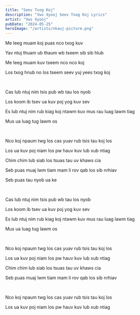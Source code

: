 ```yaml
---
title: "Seev Txog Koj"
description: "Vws Xyooj Seev Txog Koj Lyrics"
artist: "Vws Xyooj"
pubDate: "2024-05-25"
heroImage: "/artists/nkauj-picture.png"
---
```


Me leeg muam koj puas nco txog kuv

Yav ntuj thuam ub thaum wb tseem sib sib hlub

Me leeg muam kuv tseem nco nco koj

Los txog hnub no los tseem seev yuj yees txog koj

<br />

Cas lub ntuj nim tsis pub wb tau los nyob

Los koom ib tsev ua kuv poj yog kuv sev

Es lub ntuj nim rub kiag koj ntawm kuv mus rau luag lawm tiag

Mus ua luag tug lawm os

<br />

Nco koj npaum twg los cas yuav rub tsis tau koj los

Los ua kuv poj niam los pw hauv kuv lub xub ntiag

Chim chim lub siab los tsuas tau uv khaws cia

Seb puas muaj lwm tiam mam li rov qab los sib nrhiav

Seb puas tau nyob ua ke

<br />

Cas lub ntuj nim tsis pub wb tau los nyob

Los koom ib tsev ua kuv poj yog kuv sev

Es lub ntuj nim rub kiag koj ntawm kuv mus rau luag lawm tiag

Mus ua luag tug lawm os

<br />

Nco koj npaum twg los cas yuav rub tsis tau koj los

Los ua kuv poj niam los pw hauv kuv lub xub ntiag

Chim chim lub siab los tsuas tau uv khaws cia

Seb puas muaj lwm tiam mam li rov qab los sib nrhiav

<br />

Nco koj npaum twg los cas yuav rub tsis tau koj los

Los ua kuv poj niam los pw hauv kuv lub xub ntiag
